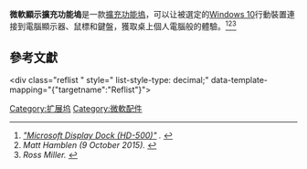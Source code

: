 {{Expand language|1=en|time=2020-12-22T16:55:13+00:00}}
{{noteTA
|G1=IT
}}
'''微軟顯示擴充功能塢'''是一款[[擴充功能塢|擴充功能塢]]，可以让被選定的[[Windows_10|Windows 10]]行動裝置連接到電腦顯示器、鼠標和鍵盤，獲取桌上個人電腦般的體驗。<ref><cite class="citation web">[http://www.pcmag.com/article2/0,2817,2495446,00.asp "Microsoft Display Dock (HD-500)"] {{Wayback|url=http://www.pcmag.com/article2/0,2817,2495446,00.asp |date=20170502160423 }}. </cite></ref><ref><cite class="citation web">Matt Hamblen (9 October 2015). </cite></ref><ref><cite class="citation web">Ross Miller. </cite></ref>

== 參考文獻 ==
<div class="reflist " style=" list-style-type: decimal;" data-template-mapping="{"targetname":"Reflist"}">
<references></references></div>

{{Microsoft Lumia}}

[[Category:扩展坞|Category:扩展坞]]
[[Category:微軟配件|Category:微軟配件]]